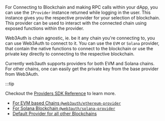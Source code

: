 For Connecting to Blockchain and making RPC calls within your dApp, you can use the `IProvider` instance returned while logging in the user. This
instance gives you the respective provider for your selection of blockchain. This provider can be used to interact with the connected chain using
exposed functions within the provider.

Web3Auth is chain agnostic, ie. be it any chain you're connecting to, you can use Web3Auth to connect to it. You can use the `EVM` or `Solana`
provider, that contain the native functions to connect to the blockchain or use the private key directly to connecting to the respective blockchain.

Currently web3auth supports providers for both EVM and Solana chains. For other chains, one can easily get the private key from the base provider from
Web3Auth.

:::tip

Checkout the [Providers SDK Reference](/sdk/helper-sdks/providers) to learn more.

- [For EVM based Chains `@web3auth/ethereum-provider`](/sdk/helper-sdks/providers/evm)
- [For Solana Blockchain `@web3auth/solana-provider`](/sdk/helper-sdks/providers/solana)
- [Default Provider for all other Blockchains](/sdk/helper-sdks/providers/common)
